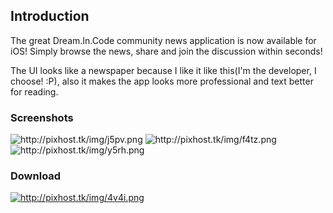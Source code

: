== Introduction ==
The great Dream.In.Code community news application is now available for iOS! Simply browse the news, share and join the discussion within seconds!

The UI looks like a newspaper because I like it like this(I'm the developer, I choose! :P), also it makes the app looks more professional and text better for reading.

=== Screenshots ===

[[File:http://pixhost.tk/img/j5pv.png]]
[[File:http://pixhost.tk/img/f4tz.png]]
[[File:http://pixhost.tk/img/y5rh.png]]

=== Download ===

[http://itunes.apple.com/app/dream-in-code-news/id434103805 [[File:http://pixhost.tk/img/4v4i.png]]]
